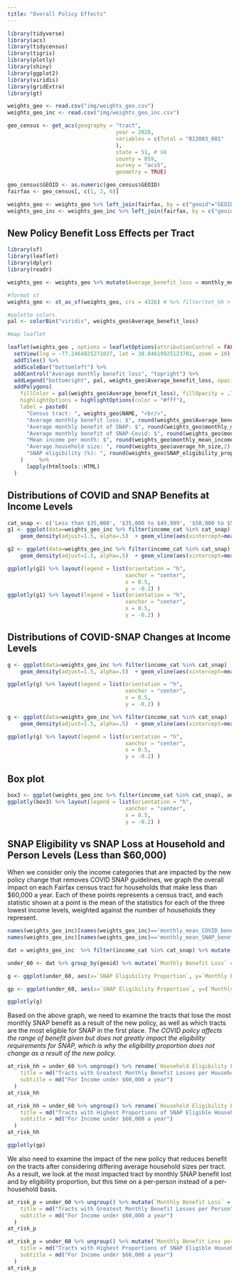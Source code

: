 ```yaml
---
title: "Overall Policy Effects"
---
```


```r
library(tidyverse)
library(acs)
library(tidycensus)
library(tigris)
library(plotly)
library(shiny)
library(ggplot2)
library(viridis)
library(gridExtra)
library(gt)

weights_geo <- read.csv("img/weights_geo.csv")
weights_geo_inc <- read.csv("img/weights_geo_inc.csv")

geo_census <- get_acs(geography = "tract",
                                  year = 2020,
                                  variables = c(Total = "B22003_001"
                                  ),
                                  state = 51, # VA
                                  county = 059,
                                  survey = "acs5",
                                  geometry = TRUE)

geo_census$GEOID <- as.numeric(geo_census$GEOID)
fairfax <- geo_census[, c(1, 2, 6)]

weights_geo <- weights_geo %>% left_join(fairfax, by = c("geoid"="GEOID"))
weights_geo_inc <- weights_geo_inc %>% left_join(fairfax, by = c("geoid"="GEOID"))
```

## New Policy Benefit Loss Effects per Tract

```r

library(sf)
library(leaflet)
library(dplyr)
library(readr)

weights_geo <- weights_geo %>% mutate(Average_benefit_loss = monthly_mean_COVID_benefit - monthly_mean_SNAP_benefit)

#format st
weights_geo <- st_as_sf(weights_geo, crs = 4326) # %>% filter(tot_hh > 10)

#palette colors
pal <- colorBin("viridis", weights_geo$Average_benefit_loss)

#map leaflet

leaflet(weights_geo , options = leafletOptions(attributionControl = FALSE)) %>%
  setView(lng = -77.2464825271027, lat = 38.84619925123701, zoom = 10) %>%  
  addTiles() %>%
  addScaleBar("bottomleft") %>%
  addControl("Average monthly benefit loss", "topright") %>%
  addLegend("bottomright", pal, weights_geo$Average_benefit_loss, opacity = .7) %>%
  addPolygons(
    fillColor = pal(weights_geo$Average_benefit_loss), fillOpacity = .7, weight = 1, color = "#000",
    highlightOptions = highlightOptions(color = "#fff"),
    label = paste0(
      "Census tract: ", weights_geo$NAME, "<br/>",
      "Average monthly benefit loss: $", round(weights_geo$Average_benefit_loss,2), "<br/>",
      "Average monthly benefit of SNAP: $", round(weights_geo$monthly_mean_SNAP_benefit,2), "<br/>",
      "Average monthly benefit of SNAP-Covid: $", round(weights_geo$monthly_mean_COVID_benefit,2), "<br/>",
      "Mean income per month: $", round(weights_geo$monthly_mean_income,2) ,  "<br/>",
      "Average household size: ", round(weights_geo$average_hh_size,2) ,  "<br/>",
      "SNAP eligibility (%): ", round(weights_geo$SNAP_eligibility_proportion, 3)
    )     %>%
      lapply(htmltools::HTML)
  ) 

```

## Distributions of COVID and SNAP Benefits at Income Levels

```r
cat_snap <- c('Less than $35,000', '$35,000 to $49,999', '$50,000 to $59,999')
g1 <- ggplot(data=weights_geo_inc %>% filter(income_cat %in% cat_snap) , aes(x=monthly_mean_SNAP_benefit, group=income_cat, fill=income_cat)) +
    geom_density(adjust=1.5, alpha=.5)  + geom_vline(aes(xintercept=mean(monthly_mean_SNAP_benefit)), color="#232D4B", linetype="dashed", linewidth=1) +  geom_density(adjust=1.5, alpha=.5) + scale_fill_viridis(discrete=TRUE, option = "D", end=.9) + theme_bw() + labs(title="Monthly SNAP Benefit for Household Income Levels", x="Monthly Average SNAP Benefit / Household (Dollars)")

g2 <- ggplot(data=weights_geo_inc %>% filter(income_cat %in% cat_snap) , aes(x=monthly_mean_COVID_benefit, group=income_cat, fill=income_cat)) +
    geom_density(adjust=1.5, alpha=.5)  + geom_vline(aes(xintercept=mean(monthly_mean_COVID_benefit)), color="#232D4B", linetype="dashed", linewidth=1) +  geom_density(adjust=1.5, alpha=.5) + scale_fill_viridis(discrete=TRUE, option = "D", end=.9) + theme_bw() + labs(title="Monthly COVID SNAP Benefit for Household Income Levels", x="Monthly Average COVID Benefit / Household (Dollars)")

ggplotly(g2) %>% layout(legend = list(orientation = "h", 
                                     xanchor = "center",
                                     x = 0.5,
                                     y = -0.2) ) 
ggplotly(g1) %>% layout(legend = list(orientation = "h", 
                                     xanchor = "center",
                                     x = 0.5,
                                     y = -0.2) ) 

```

## Distributions of COVID-SNAP Changes at Income Levels

```r
g <- ggplot(data=weights_geo_inc %>% filter(income_cat %in% cat_snap) , aes(x=monthly_mean_COVID_benefit-monthly_mean_SNAP_benefit, group=income_cat, fill=income_cat)) +
    geom_density(adjust=1.5, alpha=.5)  + geom_vline(aes(xintercept=mean(monthly_mean_COVID_benefit-monthly_mean_SNAP_benefit)), color="#232D4B", linetype="dashed", linewidth=1) +  geom_density(adjust=1.5, alpha=.5) + scale_fill_viridis(discrete=TRUE, option = "D", end=.9) + theme_bw() + labs(title="Monthly Benefit Loss for Household Income Levels", x="Monthly Average Benefit Loss / Household (Dollars)")

ggplotly(g) %>% layout(legend = list(orientation = "h", 
                                     xanchor = "center",
                                     x = 0.5,
                                     y = -0.2) ) 
```

```r
g <- ggplot(data=weights_geo_inc %>% filter(income_cat %in% cat_snap) , aes(x=(monthly_mean_COVID_benefit-monthly_mean_SNAP_benefit)/average_hh_size, group=income_cat, fill=income_cat)) +
    geom_density(adjust=1.5, alpha=.5)  + geom_vline(aes(xintercept=mean((monthly_mean_COVID_benefit-monthly_mean_SNAP_benefit)/average_hh_size)), color="#232D4B", linetype="dashed", linewidth=1) +  geom_density(adjust=1.5, alpha=.5) + scale_fill_viridis(discrete=TRUE, option = "D", end=.9) + theme_bw() + labs(title="Monthly Benefit Loss for Person at Household Income Levels", x="Monthly Average Benefit Loss / Person (Dollars)")

ggplotly(g) %>% layout(legend = list(orientation = "h", 
                                     xanchor = "center",
                                     x = 0.5,
                                     y = -0.2) ) 
```

## Box plot

```r
box3 <- ggplot(weights_geo_inc %>% filter(income_cat %in% cat_snap), aes(x=factor(income_cat, level=c('Less than $35,000', '$35,000 to $49,999', '$50,000 to $59,999')), y=monthly_mean_COVID_benefit - monthly_mean_SNAP_benefit, fill=income_cat)) + geom_boxplot() + theme(axis.text.x = element_text(angle = 45, vjust = 0.5, hjust=1)) + labs(title = "Monthly Benefit Loss for Household Income Levels", x = "Income Levels", y = "Estimated Benefit Loss (Dollars)") + scale_fill_viridis(discrete=TRUE, option = "D", end=.9)
ggplotly(box3) %>% layout(legend = list(orientation = "h", 
                                     xanchor = "center",
                                     x = 0.5,
                                     y = -0.2) ) 
```

## SNAP Eligibility vs SNAP Loss at Household and Person Levels (Less than $60,000)

When we consider only the income categories that are impacted by the new policy change that removes COVID SNAP guidelines, we graph the overall impact on each Fairfax census tract for households that make less than $60,000 a year. Each of these points represents a census tract, and each statistic shown at a point is the mean of the statistics for each of the three lowest income levels, weighted against the number of households they represent. 

```r
names(weights_geo_inc)[names(weights_geo_inc)=='monthly_mean_COVID_benefit'] <- 'Monthly mean COVID benefit'
names(weights_geo_inc)[names(weights_geo_inc)=='monthly_mean_SNAP_benefit'] <- 'Monthly mean SNAP benefit'

dat = weights_geo_inc  %>% filter(income_cat %in% cat_snap) %>% mutate(people_represented = round(households_represented*average_hh_size, 2))
```

```r
under_60 <- dat %>% group_by(geoid) %>% mutate(`Monthly Benefit Loss` = weighted.mean(`Monthly mean COVID benefit`, households_represented) - weighted.mean(`Monthly mean SNAP benefit`, households_represented)) %>% mutate(`Average Household Size` = weighted.mean(average_hh_size, households_represented)) %>% mutate(`SNAP Eligibility Proportion` = weighted.mean(SNAP_eligibility_proportion, households_represented)) %>% mutate(`Households Represented` = sum(households_represented)) %>% mutate(`People Represented` = sum(people_represented)) %>% distinct(geoid, `Monthly Benefit Loss`, `Average Household Size`, `SNAP Eligibility Proportion`, `Households Represented`, `People Represented`, NAME)
```

```r
g <- ggplot(under_60, aes(x=`SNAP Eligibility Proportion`, y=`Monthly Benefit Loss`, label = NAME, label2 = `Households Represented`, label3 = `Average Household Size`)) + geom_point(color="#232D4B") + labs(title = "Monthly Loss of SNAP Benefits per Household per Tract", x = "Proportion of Households Eligible for SNAP", y = "Loss of Monthly SNAP Benefit (Dollars)")

gp <- ggplot(under_60, aes(x=`SNAP Eligibility Proportion`, y=(`Monthly Benefit Loss` / `Average Household Size`), label = NAME, label2 = `People Represented`)) + geom_point(color="#232D4B") + labs(title = "Monthly Loss of SNAP Benefits per Person per Tract", x = "Proportion of Households Eligible for SNAP", y = "Loss of Monthly SNAP Benefit (Dollars) / Average Household Size")

ggplotly(g)
```

Based on the above graph, we need to examine the tracts that lose the most monthly SNAP benefit as a result of the new policy, as well as which tracts are the most eligible for SNAP in the first place. *The COVID policy affects the range of benefit given but does not greatly impact the eligibility requirements for SNAP, which is why the eligibility proportion does not change as a result of the new policy.*

```r
at_risk_hh = under_60 %>% ungroup() %>% rename(`Household Eligibility Proportion` = `SNAP Eligibility Proportion`) %>% filter(`Households Represented` > 5) %>% arrange(desc(`Monthly Benefit Loss`)) %>% select(NAME, `Household Eligibility Proportion`, `Monthly Benefit Loss`, `Households Represented`, `Average Household Size`) %>% slice(1:5) %>% gt() %>% tab_header(
    title = md("Tracts with Greatest Monthly Benefit Losses per Household"),
    subtitle = md("For Income under $60,000 a year")
  )
at_risk_hh
```

```r
at_risk_hh = under_60 %>% ungroup() %>% rename(`Household Eligibility Proportion` = `SNAP Eligibility Proportion`) %>% filter(`Households Represented` > 5) %>% arrange(desc(`Household Eligibility Proportion`)) %>% select(NAME, `Household Eligibility Proportion`, `Monthly Benefit Loss`, `Households Represented`, `Average Household Size`) %>% slice(1:5) %>% gt() %>% tab_header(
    title = md("Tracts with Highest Proportions of SNAP Eligible Households"),
    subtitle = md("For Income under $60,000 a year")
  )
at_risk_hh
```

```r
ggplotly(gp)
```

We also need to examine the impact of the new policy that reduces benefit on the tracts after considering differing average household sizes per tract. As a result, we look at the most impacted tract by monthly SNAP benefit lost and by eligibility proportion, but this time on a per-person instead of a per-household basis.

```r
at_risk_p = under_60 %>% ungroup() %>% mutate(`Monthly Benefit Loss` = `Monthly Benefit Loss`/`Average Household Size`) %>% rename(`Household Eligibility Proportion` = `SNAP Eligibility Proportion`) %>% filter(`Households Represented` > 5) %>% arrange(desc(`Monthly Benefit Loss`)) %>% select(NAME, `Household Eligibility Proportion`, `Monthly Benefit Loss`, `People Represented`) %>% slice(1:5) %>% gt() %>% tab_header(
    title = md("Tracts with Greatest Monthly Benefit Losses per Person"),
    subtitle = md("For Income under $60,000 a year")
  )
at_risk_p
```

```r
at_risk_p = under_60 %>% ungroup() %>% mutate(`Monthly Benefit Loss per Person` = `Monthly Benefit Loss`/`Average Household Size`) %>% rename(`Household Eligibility Proportion` = `SNAP Eligibility Proportion`) %>% filter(`Households Represented` > 5) %>% arrange(desc(`Household Eligibility Proportion`)) %>% select(NAME, `Household Eligibility Proportion`, `Monthly Benefit Loss per Person`, `People Represented`) %>% slice(1:5) %>% gt() %>% tab_header(
    title = md("Tracts with Highest Proportions of SNAP Eligible Households"),
    subtitle = md("For Income under $60,000 a year")
  )
at_risk_p
```
